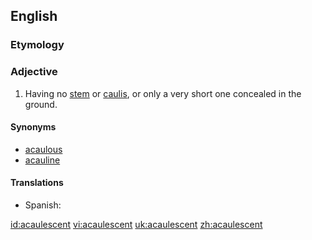 ==English==

===Etymology===
{{prefix|a|caulescent}}

===Adjective===
{{en-adj|-}}

# {{botany}} Having no [[stem]] or [[caulis]], or only a very short one concealed in the ground.

====Synonyms====
* [[acaulous]]
* [[acauline]]

====Translations====
{{trans-top|having no stem}}
*Spanish: {{t+|es|acaule}}
{{trans-mid}}
{{trans-bottom}}

[[id:acaulescent]]
[[vi:acaulescent]]
[[uk:acaulescent]]
[[zh:acaulescent]]
